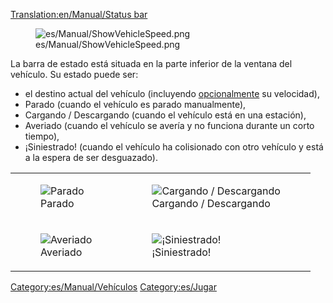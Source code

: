 [[Translation:en/Manual/Status bar]]

[[File:es/Manual/ShowVehicleSpeed.png]]

La barra de estado está situada en la parte inferior de la ventana del vehículo. Su estado puede ser:
* el destino actual del vehículo (incluyendo [[es/Archive/Manual/Settings/Opciones avanzadas/Interfaz#mostrar-velocidad-del-vehiculo-en-la-barra-de-estado|opcionalmente]] su velocidad),
* Parado (cuando el vehículo es parado manualmente),
* Cargando / Descargando (cuando el vehículo está en una estación),
* Averiado (cuando el vehículo se avería y no funciona durante un corto tiempo),
* ¡Siniestrado! (cuando el vehículo ha colisionado con otro vehículo y está a la espera de ser desguazado).
{|
| [[File:es/Manual/Stopped.png|frame|none|Parado]]
| [[File:es/Manual/Loading unloading.png|frame|none|Cargando / Descargando]]
|-
| [[File:es/Manual/Broken down.png|frame|none|Averiado]]
| [[File:es/Manual/Crashed.png|frame|none|¡Siniestrado!]]
|}
[[Category:es/Manual/Vehículos]]
[[Category:es/Jugar]]